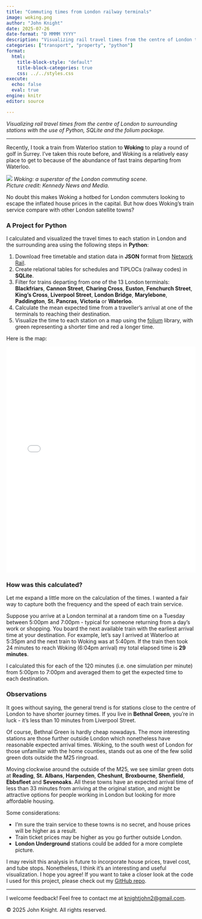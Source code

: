 ```yaml
---
title: "Commuting times from London railway terminals"
image: woking.png
author: "John Knight"
date: 2025-07-26
date-format: "D MMMM YYYY"
description: "Visualizing rail travel times from the centre of London to surrounding stations with the use of Python, SQLite and the folium package."
categories: ["transport", "property", "python"]
format:
  html:
    title-block-style: "default"
    title-block-categories: true
    css: ../../styles.css
execute: 
  echo: false
  eval: true
engine: knitr
editor: source

---
```


*Visualizing rail travel times from the centre of London to surrounding stations with the use of Python, SQLite and the folium package.*

---

Recently, I took a train from Waterloo station to **Woking** to play a round of golf in Surrey. I've taken this route before, and Woking is a relatively easy place to get to because of the abundance of fast trains departing from Waterloo.

::: {.image-block}
<img src="woking.png" />
<em>Woking: a superstar of the London commuting scene.<br>Picture credit: Kennedy News and Media.</em>
:::

No doubt this makes Woking a hotbed for London commuters looking to escape the inflated house prices in the capital. But how does Woking's train service compare with other London satellite towns?

### A Project for Python

I calculated and visualized the travel times to each station in London and the surrounding area using the following steps in **Python**:

1. Download free timetable and station data in **JSON** format from [Network Rail](https://datafeeds.networkrail.co.uk/ntrod/).
2. Create relational tables for schedules and TIPLOCs (railway codes) in **SQLite**.
3. Filter for trains departing from one of the 13 London terminals: **Blackfriars**, **Cannon Street**, **Charing Cross**, **Euston**, **Fenchurch Street**, **King's Cross**, **Liverpool Street**, **London Bridge**, **Marylebone**, **Paddington**, **St. Pancras**, **Victoria** or **Waterloo**.
4. Calculate the mean expected time from a traveller's arrival at one of the terminals to reaching their destination.
5. Visualize the time to each station on a map using the [folium](https://python-visualization.github.io/folium/latest/) library, with green representing a shorter time and red a longer time.

Here is the map:

<iframe src="london_commuter_stations.html" width="100%" height="600px" style="border:none;"></iframe>

### How was this calculated?

Let me expand a little more on the calculation of the times. I wanted a fair way to capture both the frequency and the speed of each train service.

Suppose you arrive at a London terminal at a random time on a Tuesday between 5:00pm and 7:00pm - typical for someone returning from a day's work or shopping. You board the next available train with the earliest arrival time at your destination. For example, let's say I arrived at Waterloo at 5:35pm and the next train to Woking was at 5:40pm. If the train then took 24 minutes to reach Woking (6:04pm arrival) my total elapsed time is **29 minutes**.

I calculated this for each of the 120 minutes (i.e. one simulation per minute) from 5:00pm to 7:00pm and averaged them to get the expected time to each destination.

### Observations

It goes without saying, the general trend is for stations close to the centre of London to have shorter journey times. If you live in **Bethnal Green**, you're in luck - it's less than 10 minutes from Liverpool Street.

Of course, Bethnal Green is hardly cheap nowadays. The more interesting stations are those further outside London which nonetheless have reasonable expected arrival times. Woking, to the south west of London for those unfamiliar with the home counties, stands out as one of the few solid green dots outside the M25 ringroad.

Moving clockwise around the outside of the M25, we see similar green dots at **Reading**, **St. Albans**, **Harpenden**, **Cheshunt**, **Broxbourne**, **Shenfield**, **Ebbsfleet** and **Sevenoaks**. All these towns have an expected arrival time of less than 33 minutes from arriving at the original station, and might be attractive options for people working in London but looking for more affordable housing.

Some considerations:

- I'm sure the train service to these towns is no secret, and house prices will be higher as a result. 
- Train ticket prices may be higher as you go further outside London. 
- **London Underground** stations could be added for a more complete picture.

I may revisit this analysis in future to incorporate house prices, travel cost, and tube stops. Nonetheless, I think it's an interesting and useful visualization. I hope you agree! If you want to take a closer look at the code I used for this project, please check out my [GitHub repo](https://github.com/johnknightstats/london-train-stations).

---

I welcome feedback! Feel free to contact me at [knightjohn2@gmail.com](mailto:knightjohn2@gmail.com).

© 2025 John Knight. All rights reserved.